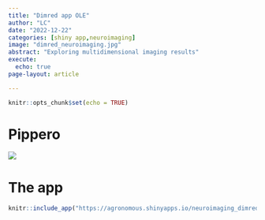 ```yaml
---
title: "Dimred app OLE"
author: "LC"
date: "2022-12-22"
categories: [shiny app,neuroimaging]
image: "dimred_neuroimaging.jpg"
abstract: "Exploring multidimensional imaging results"
execute:
  echo: true
page-layout: article

---
```


```r
knitr::opts_chunk$set(echo = TRUE)
```


# Pippero

![](dimred.gif)

# The app


```r
knitr::include_app("https://agronomous.shinyapps.io/neuroimaging_dimred/", height = 2000)
```




